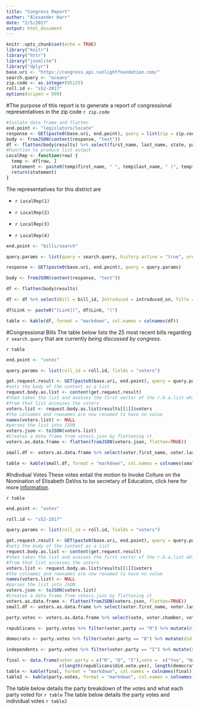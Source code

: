 ```yaml
---
title: "Congress Report"
author: "Alexander Harr"
date: "2/5/2017"
output: html_document
---
```

```r
knitr::opts_chunk$set(echo = TRUE)
library("knitr")
library("httr")
library("jsonlite")
library("dplyr")
base.uri <- "https://congress.api.sunlightfoundation.com/"
search.query <- "oceans" 
zip.code <- as.integer(95125)
roll.id <- "s52-2017"
options(scipen = 999)
```
#The purpose of this report is to generate a report of congressional representatives in the zip code `r zip.code`

```r
#Isolate data frame and flatten
end.point <- "legislators/locate"
response <- GET(paste0(base.uri, end.point), query = list(zip = zip.code))
body <- fromJSON(content(response, "text"))
df <- flatten(body$results) %>% select(first_name, last_name, state, party, phone)
#Function to produce list output
LocalRep <- function(row) {
  temp <- df[row, ]
  statement <- paste0(temp$first_name, " ", temp$last_name, " (", temp$state, "-", temp$party, "). Phone: ", temp$phone)
  return(statement)
}
```
The representatives for this district are 

* `r LocalRep(1)`

* `r LocalRep(2)`

* `r LocalRep(3)`

* `r LocalRep(4)`
```r
end.point <- "bills/search"

query.params <- list(query = search.query, history.active = "true", order = "introduced_on", per_page = 25)

response <- GET(paste0(base.uri, end.point), query = query.params)

body <- fromJSON(content(response, "text"))

df <- flatten(body$results)

df <- df %>% select(Bill = bill_id, Introduced = introduced_on, Title = official_title, Link = urls.congress)

df$Link <- paste0("[Link](", df$Link, ")")

table <- kable(df, format = "markdown", col.names = colnames(df))
```
#Congressional Bills
The table below lists the 25 most recent bills regarding `r search.query` that are currently *being discussed by congress*. 

`r table`

```r
end.point <- "votes"

query.params <- list(roll_id = roll.id, fields = "voters")

get.request.result <- GET(paste0(base.uri, end.point), query = query.params)
#sets the body of the content as a list
request.body.as.list <- content(get.request.result)
#then takes the list and acesses the first vector of the r.b.a.list which is another list and then
#from that list accesses the voters
voters.list <- request.body.as.list$results[[1]]$voters
#the colnames and rownames are now renamed to have no value
names(voters.list) <- NULL
#parses the list into JSON
voters.json <- toJSON(voters.list)
#Creates a data frame from voters.json by flattening it 
voters.as.data.frame <- flatten(fromJSON(voters.json, flatten=TRUE))

small.df <- voters.as.data.frame %>% select(voter.first_name, voter.last_name, voter.party, vote)

table <- kable(small.df, format = "markdown", col.names = colnames(small.df))
```
#Indivdual Votes
These votes entail the motion to Invoke Colture on the Nomination of Elisabeth DeVos to be secretary of Education, click here for more [information](https://www.govtrack.us/congress/votes/115-2017/s52). 

`r table`

```r
end.point <- "votes"

roll.id <- "s52-2017"

query.params <- list(roll_id = roll.id, fields = "voters")

get.request.result <- GET(paste0(base.uri, end.point), query = query.params)
#sets the body of the content as a list
request.body.as.list <- content(get.request.result)
#then takes the list and acesses the first vector of the r.b.a.list which is another list and then
#from that list accesses the voters
voters.list <- request.body.as.list$results[[1]]$voters
#the colnames and rownames are now renamed to have no value
names(voters.list) <- NULL
#parses the list into JSON
voters.json <- toJSON(voters.list)
#Creates a data frame from voters.json by flattening it 
voters.as.data.frame <- flatten(fromJSON(voters.json, flatten=TRUE))
small.df <- voters.as.data.frame %>% select(voter.first_name, voter.last_name, voter.party, vote)

party.votes <- voters.as.data.frame %>% select(vote, voter.chamber, voter.party)

republicans <- party.votes %>% filter(voter.party == "R") %>% mutate(did.vote.yes = vote == "Yea")

democrats <- party.votes %>% filter(voter.party == "D") %>% mutate(did.vote.yes = vote == "Yea")

independents <- party.votes %>% filter(voter.party == "I") %>% mutate(did.vote.yes = vote == "Yea")

final <- data.frame(voter.party = c("R", "D", "I"),vote =  c("Yea", "Nay", "Nay"),chamber =  c("Senate", "Senate", "Senate"), total.party = 
                    c(length(republicans$did.vote.yes), length(democrats$did.vote.yes), length(independents$did.vote.yes)), stringsAsFactors = FALSE)
table <- kable(final, format = "markdown", col.names = colnames(final))
table2 <- kable(party.votes, format = "markdown", col.names = colnames(party.votes))
```
The table below details the party breakdown of the votes and what each party voted for
`r table`
The table below details the party votes and individual votes
`r table2`
